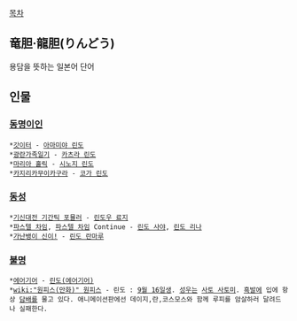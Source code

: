 [[목차]]
== 竜胆·龍胆(りんどう) ==
용담을 뜻하는 일본어 단어

== 인물 ==
=== [[동명이인]] ===
 *[[갓이터]] - [[아마미야 린도]]
 *[[광란가족일기]] - [[카츠라 린도]]
 *[[마리아 홀릭]] - [[시노지 린도]]
 *[[카지리카무이카구라]] - [[코가 린도]]

=== [[동성]] ===
 *[[기신대전 기간틱 포뮬러]] - [[린도우 료지]]
 *[[파스텔 차임]], [[파스텔 차임]] Continue - [[린도 사야]], [[린도 리나]]
 *[[가난뱅이 신이!]] - [[린도 란마루]]

=== [[불명]] ===
 *[[에어기어]] - [[린도(에어기어)]]
 *[[wiki:"원피스(만화)" 원피스]] - 린도 : [[9월 16일]]생. [[성우]]는 [[사토 사토미]]. [[흑발]]에 입에 항상 [[담배]]를 물고 있다. 애니메이션판에선 데이지,란,코스모스와 함께 루피를 암살하러 달려드나 실패한다.
